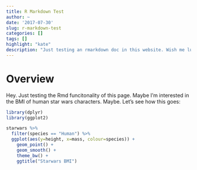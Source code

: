 ```yaml
---
title: R Markdown Test
author: ~
date: '2017-07-30'
slug: r-markdown-test
categories: []
tags: []
highlight: "kate"
description: "Just testing an rmarkdown doc in this website. Wish me luck."
---
```


# Overview

Hey. Just testing the Rmd funcitonality of this page. Maybe I'm interested in the BMI of human star wars characters. Maybe. Let's see how this goes:

```r

library(dplyr)
library(ggplot2)

starwars %>%
  filter(species == "Human") %>%
  ggplot(aes(y=height, x=mass, colour=species)) +
    geom_point() +
    geom_smooth() +
    theme_bw() +
    ggtitle("Starwars BMI")
```

